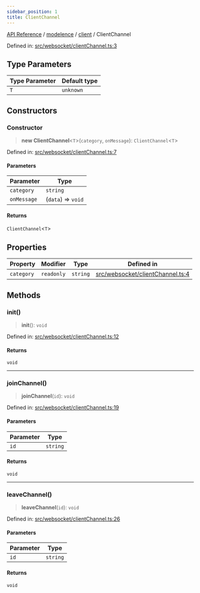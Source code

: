 ```yaml
---
sidebar_position: 1
title: ClientChannel
---
```


[API Reference](/api-reference/modelence/client/classes/../../../index) / [modelence](/api-reference/modelence/client/classes/../../index) / [client](/api-reference/modelence/client/classes/../index) / ClientChannel

Defined in: [src/websocket/clientChannel.ts:3](https://github.com/modelence/modelence/blob/fb665d9aae241cad0ab509603cacf0636942b653/packages/modelence/src/websocket/clientChannel.ts#L3)

## Type Parameters

| Type Parameter | Default type |
| ------ | ------ |
| `T` | `unknown` |

## Constructors

### Constructor

> **new ClientChannel**\<`T`\>(`category`, `onMessage`): `ClientChannel`\<`T`\>

Defined in: [src/websocket/clientChannel.ts:7](https://github.com/modelence/modelence/blob/fb665d9aae241cad0ab509603cacf0636942b653/packages/modelence/src/websocket/clientChannel.ts#L7)

#### Parameters

| Parameter | Type |
| ------ | ------ |
| `category` | `string` |
| `onMessage` | (`data`) => `void` |

#### Returns

`ClientChannel`\<`T`\>

## Properties

| Property | Modifier | Type | Defined in |
| ------ | ------ | ------ | ------ |
| <a id="category"></a> `category` | `readonly` | `string` | [src/websocket/clientChannel.ts:4](https://github.com/modelence/modelence/blob/fb665d9aae241cad0ab509603cacf0636942b653/packages/modelence/src/websocket/clientChannel.ts#L4) |

## Methods

### init()

> **init**(): `void`

Defined in: [src/websocket/clientChannel.ts:12](https://github.com/modelence/modelence/blob/fb665d9aae241cad0ab509603cacf0636942b653/packages/modelence/src/websocket/clientChannel.ts#L12)

#### Returns

`void`

***

### joinChannel()

> **joinChannel**(`id`): `void`

Defined in: [src/websocket/clientChannel.ts:19](https://github.com/modelence/modelence/blob/fb665d9aae241cad0ab509603cacf0636942b653/packages/modelence/src/websocket/clientChannel.ts#L19)

#### Parameters

| Parameter | Type |
| ------ | ------ |
| `id` | `string` |

#### Returns

`void`

***

### leaveChannel()

> **leaveChannel**(`id`): `void`

Defined in: [src/websocket/clientChannel.ts:26](https://github.com/modelence/modelence/blob/fb665d9aae241cad0ab509603cacf0636942b653/packages/modelence/src/websocket/clientChannel.ts#L26)

#### Parameters

| Parameter | Type |
| ------ | ------ |
| `id` | `string` |

#### Returns

`void`

